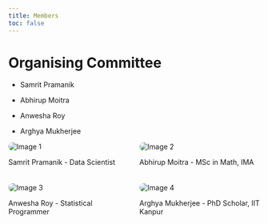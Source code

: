 ```yaml
---
title: Members
toc: false
---
```


# Organising Committee

-   Samrit Pramanik

-   Abhirup Moitra

-   Anwesha Roy

-   Arghya Mukherjee

```{=html}
<!DOCTYPE html>
<html lang="en">
<head>
<meta charset="UTF-8">
<meta name="viewport" content="width=device-width, initial-scale=1.0">
<title>Image Grid</title>
<style>
  .image-grid {
    display: grid;
    grid-template-columns: repeat(2, 1fr);
    gap: 20px;
  }

  .image {
    max-width: 80%;
    height: auto;
    border-radius: 150px;
  }
</style>
</head>
<body>

<div class="image-grid">
  <div class="image-item">
    <img src="images/sam_prof.jpg" alt="Image 1" class="image">
    <p>Samrit Pramanik - Data Scientist</p>
  </div>
  <div class="image-item">
    <img src="images/abhi_prof.jpg" alt="Image 2" class="image">
    <p>Abhirup Moitra - MSc in Math, IMA</p>
  </div>
  <div class="image-item">
    <img src="images/ani2_prof.jpg" alt="Image 3" class="image">
    <p>Anwesha Roy - Statistical Programmer</p>
  </div>
  <div class="image-item">
    <img src="images/arghya_prof.jpg" alt="Image 4" class="image">
    <p>Arghya Mukherjee - PhD Scholar, IIT Kanpur</p>
  </div>
</div>

</body>
</html>
```
